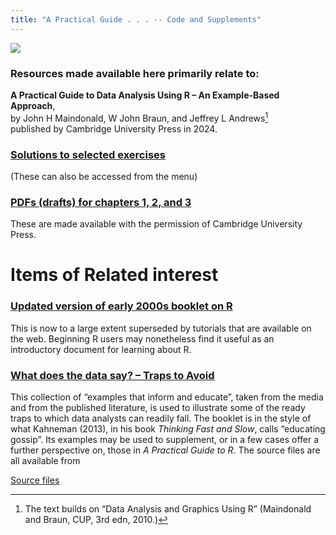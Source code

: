 ```yaml
---
title: "A Practical Guide . . . -- Code and Supplements"
---
```


![](images/frontcover.png) 

### Resources made available here primarily relate to:

**A Practical Guide to Data Analysis Using R -- An Example-Based Approach**,\
by John H Maindonald, W John Braun, and Jeffrey L Andrews[^1]    
published by Cambridge University Press in 2024.

[^1]: The text builds on "Data Analysis and Graphics Using R" (Maindonald and Braun, CUP, 3rd edn, 2010.)

### [Solutions to selected exercises](https://jhmaindonald.github.io/PGRselected)
(These can also be accessed from the menu)

### [PDFs (drafts) for chapters 1, 2, and 3](https://jhmaindonald.github.io/PGRch123)

These are made available with the permission of Cambridge University Press.

# Items of Related interest

### [Updated version of early 2000s booklet on R](../usingR-Booklet/)

This is now to a large extent superseded by tutorials that are available on the web. Beginning R users may nonetheless find it useful as an introductory document for learning about R.

### [What does the data say? -- Traps to Avoid](https://bookdown.org/jhmaindonald/datathoughts/)

This collection of "examples that inform and educate", taken 
from the media and from the published literature, is used to illustrate some of the ready traps to which data analysts can readily fall. The booklet is in the style of what Kahneman (2013), in his book *Thinking Fast and Slow*, calls "educating gossip". Its examples may be used to supplement, or in a few cases offer a further perspective on, those in *A Practical Guide to R*. The source files are all available from

[Source files](../dataThoughts/)





